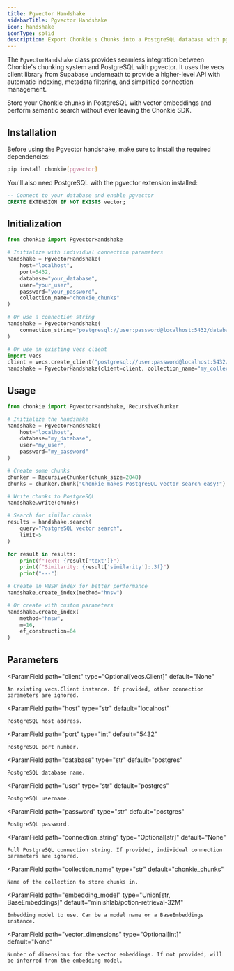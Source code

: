 ```yaml
---
title: Pgvector Handshake
sidebarTitle: Pgvector Handshake
icon: handshake
iconType: solid
description: Export Chonkie's Chunks into a PostgreSQL database with pgvector.
---
```


The `PgvectorHandshake` class provides seamless integration between Chonkie's chunking system and PostgreSQL with pgvector. It uses the vecs client library from Supabase underneath to provide a higher-level API with automatic indexing, metadata filtering, and simplified connection management.

Store your Chonkie chunks in PostgreSQL with vector embeddings and perform semantic search without ever leaving the Chonkie SDK.

## Installation

Before using the Pgvector handshake, make sure to install the required dependencies:

```bash
pip install chonkie[pgvector]
```

You'll also need PostgreSQL with the pgvector extension installed:

```sql
-- Connect to your database and enable pgvector
CREATE EXTENSION IF NOT EXISTS vector;
```

## Initialization

```python
from chonkie import PgvectorHandshake

# Initialize with individual connection parameters
handshake = PgvectorHandshake(
    host="localhost",
    port=5432,
    database="your_database",
    user="your_user",
    password="your_password",
    collection_name="chonkie_chunks"
)

# Or use a connection string
handshake = PgvectorHandshake(
    connection_string="postgresql://user:password@localhost:5432/database"
)

# Or use an existing vecs client
import vecs
client = vecs.create_client("postgresql://user:password@localhost:5432/database")
handshake = PgvectorHandshake(client=client, collection_name="my_collection")
```

## Usage

<AccordionGroup>

<Accordion title="Writing Chunks" description="Store your chunked text in PostgreSQL with vector embeddings" icon="upload" iconType="solid">

```python
from chonkie import PgvectorHandshake, RecursiveChunker

# Initialize the handshake
handshake = PgvectorHandshake(
    host="localhost",
    database="my_database",
    user="my_user",
    password="my_password"
)

# Create some chunks
chunker = RecursiveChunker(chunk_size=2048)
chunks = chunker.chunk("Chonkie makes PostgreSQL vector search easy!")

# Write chunks to PostgreSQL
handshake.write(chunks)
```

</Accordion>

<Accordion title="Searching Chunks" description="Find similar chunks using vector similarity search" icon="magnifying-glass" iconType="solid">

```python
# Search for similar chunks
results = handshake.search(
    query="PostgreSQL vector search",
    limit=5
)

for result in results:
    print(f"Text: {result['text']}")
    print(f"Similarity: {result['similarity']:.3f}")
    print("---")
```

</Accordion>

<Accordion title="Creating Indexes" description="Optimize search performance with vector indexes" icon="bolt" iconType="solid">

```python
# Create an HNSW index for better performance
handshake.create_index(method="hnsw")

# Or create with custom parameters
handshake.create_index(
    method="hnsw",
    m=16,
    ef_construction=64
)
```

</Accordion>

</AccordionGroup>

## Parameters

<ParamField
    path="client"
    type="Optional[vecs.Client]"
    default="None"
>
    An existing vecs.Client instance. If provided, other connection parameters are ignored.
</ParamField>

<ParamField
    path="host"
    type="str"
    default="localhost"
>
    PostgreSQL host address.
</ParamField>

<ParamField
    path="port"
    type="int"
    default="5432"
>
    PostgreSQL port number.
</ParamField>

<ParamField
    path="database"
    type="str"
    default="postgres"
>
    PostgreSQL database name.
</ParamField>

<ParamField
    path="user"
    type="str"
    default="postgres"
>
    PostgreSQL username.
</ParamField>

<ParamField
    path="password"
    type="str"
    default="postgres"
>
    PostgreSQL password.
</ParamField>

<ParamField
    path="connection_string"
    type="Optional[str]"
    default="None"
>
    Full PostgreSQL connection string. If provided, individual connection parameters are ignored.
</ParamField>

<ParamField
    path="collection_name"
    type="str"
    default="chonkie_chunks"
>
    Name of the collection to store chunks in.
</ParamField>

<ParamField
    path="embedding_model"
    type="Union[str, BaseEmbeddings]"
    default="minishlab/potion-retrieval-32M"
>
    Embedding model to use. Can be a model name or a BaseEmbeddings instance.
</ParamField>

<ParamField
    path="vector_dimensions"
    type="Optional[int]"
    default="None"
>
    Number of dimensions for the vector embeddings. If not provided, will be inferred from the embedding model.
</ParamField>

